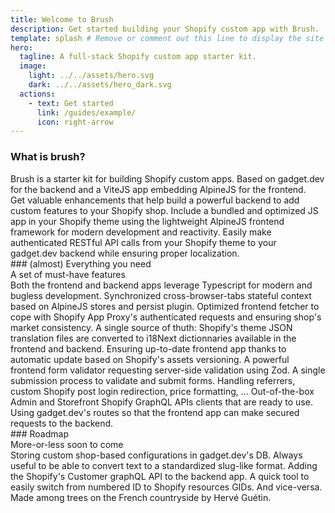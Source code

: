 ```yaml
---
title: Welcome to Brush
description: Get started building your Shopify custom app with Brush.
template: splash # Remove or comment out this line to display the site sidebar on this page.
hero:
  tagline: A full-stack Shopify custom app starter kit.
  image:
    light: ../../assets/hero.svg
    dark: ../../assets/hero_dark.svg
  actions:
    - text: Get started
      link: /guides/example/
      icon: right-arrow
---
```



### What is brush?

<div class="p-large">Brush is a starter kit for building Shopify custom apps. Based on gadget.dev for the backend and a ViteJS app embedding AlpineJS for the frontend.</div>

<CardGrid>
	<Card title="For your gadget.dev app" icon="seti:db">
		Get valuable enhancements that help build a powerful backend to add custom features to your Shopify shop.
	</Card>
	<Card title="For your Shopify theme" icon="seti:liquid">
		Include a bundled and optimized JS app in your Shopify theme using the lightweight AlpineJS frontend framework for modern development and reactivity.
	</Card>
	<Card title="Seamless communication" icon="comment">
		Easily make authenticated RESTful API calls from your Shopify theme to your gadget.dev backend while ensuring proper localization.
	</Card>
</CardGrid>


<div class="separator"></div>
### (almost) Everything you need

<div class="p-large">A set of must-have features</div>

<CardGrid>
	<Card title="Full Typescript" icon="seti:typescript">
		Both the frontend and backend apps leverage Typescript for modern and bugless development.
	</Card>
	<Card title="Frontend stateful context" icon="seti:folder">
		Synchronized cross-browser-tabs stateful context based on AlpineJS stores and persist plugin.
	</Card>
	<Card title="Fetch wrapper" icon="cloud-download">
		Optimized frontend fetcher to cope with Shopify App Proxy's authenticated requests and ensuring shop's market consistency.
	</Card>
	<Card title="i18n" icon="translate">
		A single source of thuth: Shopify's theme JSON translation files are converted to i18Next dictionnaries available in the frontend and backend.
	</Card>
	<Card title="Browser cache management" icon="approve-check-circle">
		Ensuring up-to-date frontend app thanks to automatic update based on Shopify's assets versioning.
	</Card>
	<Card title="Precognitive forms" icon="list-format">
		A powerful frontend form validator requesting server-side validation using Zod. A single submission process to validate and submit forms.
	</Card>
	<Card title="Quality of life" icon="heart">
		Handling referrers, custom Shopify post login redirection, price formatting, ...
	</Card>
	<Card title="Admin and Storefront APIs" icon="seti:notebook">
		Out-of-the-box Admin and Storefront Shopify GraphQL APIs clients that are ready to use.
	</Card>
	<Card title="RESTful API" icon="rss">
		Using gadget.dev's routes so that the frontend app can make secured requests to the backend.
	</Card>
</CardGrid>

<div class="separator"></div>
### Roadmap

<div class="p-large">More-or-less soon to come</div>

<CardGrid>
	<Card title="Persistent configuration">
		Storing custom shop-based configurations in gadget.dev's DB.
	</Card>
	<Card title="Slugifier">
		Always useful to be able to convert text to a standardized slug-like format.
	</Card>
	<Card title="Customer API">
		Adding the Shopify's Customer graphQL API to the backend app.
	</Card>
	<Card title="ID ↔ GID converted">
		A quick tool to easily switch from numbered ID to Shopify resources GIDs. And vice-versa.
	</Card>
</CardGrid>

<div class="brush-footer">
	<div class="footer-content">
		<div class="footer-left">Made among trees on the French countryside by Hervé Guétin.</div>
		<div class="footer-right">
			<LinkButton href="https://www.linkedin.com/in/herveguetin/" target="_blank">
				<Icon name="linkedin" label="Get in touch on LinkedIn" size="1.5rem" />
			</LinkButton>
		</div>
	</div>
</div>
